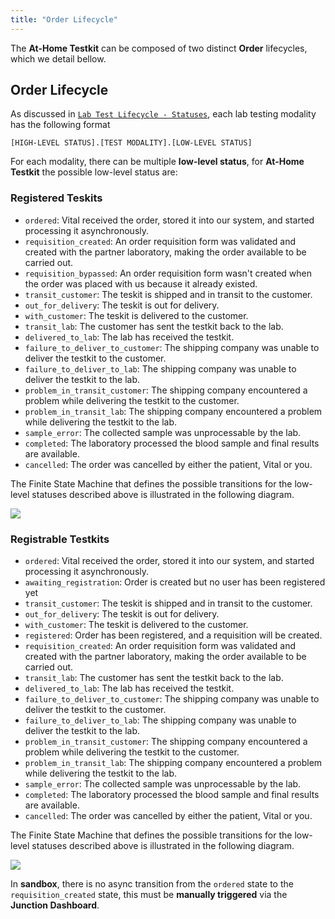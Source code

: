 ```yaml
---
title: "Order Lifecycle"
---
```


The **At-Home Testkit** can be composed of two distinct **Order** lifecycles, which we detail bellow.

## Order Lifecycle

As discussed in [`Lab Test Lifecycle - Statuses`](/lab/workflow/lab-test-lifecycle#statuses),
each lab testing modality has the following format

```[HIGH-LEVEL STATUS].[TEST MODALITY].[LOW-LEVEL STATUS]```

For each modality, there can be multiple **low-level status**, for **At-Home Testkit** the
possible low-level status are:


### Registered Teskits

- `ordered`: Vital received the order, stored it into our system, and started processing it asynchronously.
- `requisition_created`: An order requisition form was validated and created with the partner laboratory, making the order available to be carried out.
- `requisition_bypassed`: An order requisition form wasn't created when the order was placed with us because it already existed.
- `transit_customer`: The teskit is shipped and in transit to the customer. 
- `out_for_delivery`: The teskit is out for delivery.
- `with_customer`: The teskit is delivered to the customer.
- `transit_lab`: The customer has sent the testkit back to the lab.
- `delivered_to_lab`: The lab has received the testkit.
- `failure_to_deliver_to_customer`: The shipping company was unable to deliver the testkit to the customer.
- `failure_to_deliver_to_lab`: The shipping company was unable to deliver the testkit to the lab.
- `problem_in_transit_customer`: The shipping company encountered a problem while delivering the testkit to the customer.
- `problem_in_transit_lab`: The shipping company encountered a problem while delivering the testkit to the lab.
- `sample_error`: The collected sample was unprocessable by the lab.
- `completed`: The laboratory processed the blood sample and final results are available.
- `cancelled`: The order was cancelled by either the patient, Vital or you.

The Finite State Machine that defines the possible transitions for the low-level statuses described above is illustrated
in the following diagram.

<Frame caption="Possible state transitions for the At-Home Testkit Order low-level statuses.">
    <img src="/img/testkit_lifecycle.png"/>
</Frame>

### Registrable Testkits

- `ordered`: Vital received the order, stored it into our system, and started processing it asynchronously.
- `awaiting_registration`: Order is created but no user has been registered yet
- `transit_customer`: The teskit is shipped and in transit to the customer. 
- `out_for_delivery`: The teskit is out for delivery.
- `with_customer`: The teskit is delivered to the customer.
- `registered`: Order has been registered, and a requisition will be created.
- `requisition_created`: An order requisition form was validated and created with the partner laboratory, making the order available to be carried out.
- `transit_lab`: The customer has sent the testkit back to the lab.
- `delivered_to_lab`: The lab has received the testkit.
- `failure_to_deliver_to_customer`: The shipping company was unable to deliver the testkit to the customer.
- `failure_to_deliver_to_lab`: The shipping company was unable to deliver the testkit to the lab.
- `problem_in_transit_customer`: The shipping company encountered a problem while delivering the testkit to the customer.
- `problem_in_transit_lab`: The shipping company encountered a problem while delivering the testkit to the lab.
- `sample_error`: The collected sample was unprocessable by the lab.
- `completed`: The laboratory processed the blood sample and final results are available.
- `cancelled`: The order was cancelled by either the patient, Vital or you.

The Finite State Machine that defines the possible transitions for the low-level statuses described above is illustrated
in the following diagram.

<Frame caption="Possible state transitions for the registrable At-Home Testkit Order low-level statuses.">
    <img src="/img/testkit_lifecycle_registrable.png"/>
</Frame>

<br />

<Info>In **sandbox**, there is no async transition from the `ordered` state to the `requisition_created` state, this must be **manually triggered** via the **Junction Dashboard**.</Info>

